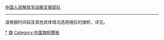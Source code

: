 {{Flagicon image|PLASSF.svg|中国人民解放军战略支援部队标志|size=22px}} [[中国人民解放军战略支援部队]]<noinclude>

----
请根据时间段及其他具体情况选用相应的旗帜，详见{{tl|CHN-all}}。

[[Category:中国人民解放军战略支援部队|*]]
[[Category:中国人民解放军模板|旗]]
[[Category:中国旗帜模板]]
</noinclude>